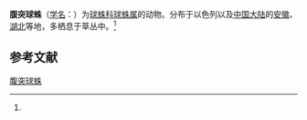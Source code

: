 {{Speciesbox
| name = 腹突球蛛
| status = 
| status_system = 
| image = 
| genus = Theridion
| species = pustuliferus
| authority = (Levy et Amital, 1982)<ref name='id13135'>{{cite web| url =http://www.bioinfo.cn/db05/BjdwSpecies.php?action=view&id=13135| title =腹突球蛛| work =《中国动物物种编目数据库》| publisher =中国科学院微生物研究所| author =中国科学院动物研究所| accessdate =2009-04-28| deadurl =yes| archiveurl =https://web.archive.org/web/20160305102706/http://www.bioinfo.cn/db05/BjdwSpecies.php?action=view&id=13135| archivedate =2016-03-05}}</ref>
}}

'''腹突球蛛'''（[[学名|学名]]：{{lang|la|''Theridion pustuliferus''}}）为[[球蛛科|球蛛科]][[球蛛属|球蛛属]]的动物。分布于以色列以及[[中国大陆|中国大陆]]的[[安徽|安徽]]、[[湖北|湖北]]等地，多栖息于草丛中。<ref name='id13135'/>

== 参考文献 ==
{{reflist}}

{{Wikispecies|Theridion pustuliferus}}

[[Category:球蛛属|腹突球蛛]]


{{蜘蛛小作品}}